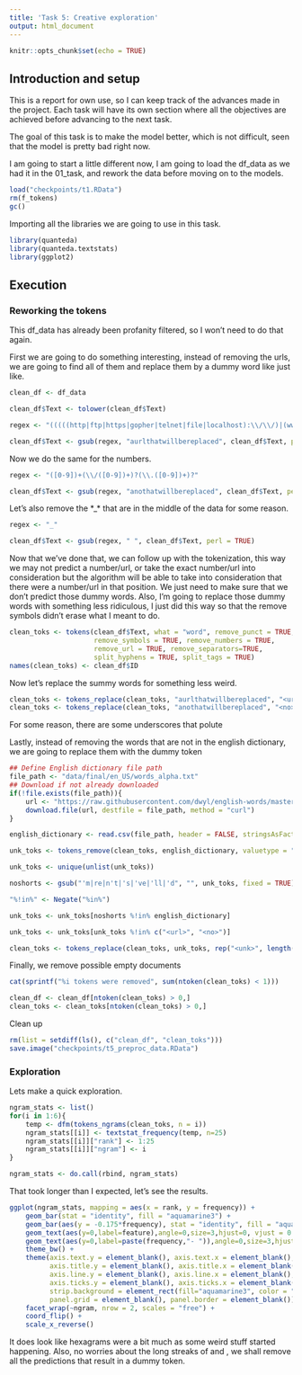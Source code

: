 ```yaml
---
title: 'Task 5: Creative exploration'
output: html_document
---
```


```r
knitr::opts_chunk$set(echo = TRUE)
```

## Introduction and setup

This is a report for own use, so I can keep track of the advances made in the project. Each task will have its own section where all the objectives are achieved before advancing to the next task.

The goal of this task is to make the model better, which is not difficult, seen that the model is pretty bad right now.

I am going to start a little different now, I am going to load the df_data as we had it in the 01_task, and rework the data before moving on to the models.

```r
load("checkpoints/t1.RData")
rm(f_tokens)
gc()
```

Importing all the libraries we are going to use in this task.

```r
library(quanteda)
library(quanteda.textstats)
library(ggplot2)
```

## Execution

### Reworking the tokens

This df_data has already been profanity filtered, so I won't need to do that again.

First we are going to do something interesting, instead of removing the urls, we are going to find all of them and replace them by a dummy word like <url> just like.

```r
clean_df <- df_data

clean_df$Text <- tolower(clean_df$Text)

regex <- "(((((http|ftp|https|gopher|telnet|file|localhost):\\/\\/)|(www\\.)|(xn--)){1}([\\w_-]+(?:(?:\\.[\\w_-]+)+))([\\w.,@?^=%&:\\/~+#-]*[\\w@?^=%&\\/~+#-])?)|(([\\w_-]{2,200}(?:(?:\\.[\\w_-]+)*))((\\.[\\w_-]+\\/([\\w.,@?^=%&:\\/~+#-]*[\\w@?^=%&\\/~+#-])?)|(\\.((org|com|net|edu|gov|mil|int|arpa|biz|info|unknown|one|ninja|network|host|coop|tech)|(jp|br|it|cn|mx|ar|nl|pl|ru|tr|tw|za|be|uk|eg|es|fi|pt|th|nz|cz|hu|gr|dk|il|sg|uy|lt|ua|ie|ir|ve|kz|ec|rs|sk|py|bg|hk|eu|ee|md|is|my|lv|gt|pk|ni|by|ae|kr|su|vn|cy|am|ke))))))(?!(((ttp|tp|ttps):\\/\\/)|(ww\\.)|(n--)))"

clean_df$Text <- gsub(regex, "aurlthatwillbereplaced", clean_df$Text, perl = TRUE)
```

Now we do the same for the numbers.

```r
regex <- "([0-9])+(\\/([0-9])+)?(\\.([0-9])+)?"

clean_df$Text <- gsub(regex, "anothatwillbereplaced", clean_df$Text, perl = TRUE)
```

Let's also remove the *_* that are in the middle of the data for some reason.

```r
regex <- "_"

clean_df$Text <- gsub(regex, " ", clean_df$Text, perl = TRUE)
```

Now that we've done that, we can follow up with the tokenization, this way we may not predict a number/url, or take the exact number/url into consideration but the algorithm will be able to take into consideration that there were a number/url in that position. We just need to make sure that we don't predict those dummy words. Also, I'm going to replace those dummy words with something less ridiculous, I just did this way so that the remove symbols didn't erase what I meant to do.

```r
clean_toks <- tokens(clean_df$Text, what = "word", remove_punct = TRUE,
                     remove_symbols = TRUE, remove_numbers = TRUE, 
                     remove_url = TRUE, remove_separators=TRUE,
                     split_hyphens = TRUE, split_tags = TRUE)
names(clean_toks) <- clean_df$ID
```

Now let's replace the summy words for something less weird.

```r
clean_toks <- tokens_replace(clean_toks, "aurlthatwillbereplaced", "<url>")
clean_toks <- tokens_replace(clean_toks, "anothatwillbereplaced", "<no>")
```

For some reason, there are some underscores that polute 

Lastly, instead of removing the words that are not in the english dictionary, we are going to replace them with the dummy token <unk>

```r
## Define English dictionary file path
file_path <- "data/final/en_US/words_alpha.txt"
## Download if not already downloaded
if(!file.exists(file_path)){
    url <- "https://raw.githubusercontent.com/dwyl/english-words/master/words_alpha.txt"
    download.file(url, destfile = file_path, method = "curl")
}

english_dictionary <- read.csv(file_path, header = FALSE, stringsAsFactors = FALSE)$V1

unk_toks <- tokens_remove(clean_toks, english_dictionary, valuetype = "fixed")

unk_toks <- unique(unlist(unk_toks))

noshorts <- gsub("'m|re|n't|'s|'ve|'ll|'d", "", unk_toks, fixed = TRUE)

"%!in%" <- Negate("%in%")

unk_toks <- unk_toks[noshorts %!in% english_dictionary]

unk_toks <- unk_toks[unk_toks %!in% c("<url>", "<no>")]

clean_toks <- tokens_replace(clean_toks, unk_toks, rep("<unk>", length(unk_toks)))
```

Finally, we remove possible empty documents

```r
cat(sprintf("%i tokens were removed", sum(ntoken(clean_toks) < 1)))

clean_df <- clean_df[ntoken(clean_toks) > 0,]
clean_toks <- clean_toks[ntoken(clean_toks) > 0,]
```

Clean up

```r
rm(list = setdiff(ls(), c("clean_df", "clean_toks")))
save.image("checkpoints/t5_preproc_data.RData")
```

### Exploration

Lets make a quick exploration.

```r
ngram_stats <- list()
for(i in 1:6){
    temp <- dfm(tokens_ngrams(clean_toks, n = i))
    ngram_stats[[i]] <- textstat_frequency(temp, n=25)
    ngram_stats[[i]]["rank"] <- 1:25
    ngram_stats[[i]]["ngram"] <- i
}

ngram_stats <- do.call(rbind, ngram_stats)
```

That took longer than I expected, let's see the results.

```r
ggplot(ngram_stats, mapping = aes(x = rank, y = frequency)) + 
    geom_bar(stat = "identity", fill = "aquamarine3") +
    geom_bar(aes(y = -0.175*frequency), stat = "identity", fill = "aquamarine3") +
    geom_text(aes(y=0,label=feature),angle=0,size=3,hjust=0, vjust = 0.25, colour = "black") +
    geom_text(aes(y=0,label=paste(frequency,"- ")),angle=0,size=3,hjust=1, vjust = 0.25, colour = "black") +
    theme_bw() +
    theme(axis.text.y = element_blank(), axis.text.x = element_blank(),
          axis.title.y = element_blank(), axis.title.x = element_blank(),
          axis.line.y = element_blank(), axis.line.x = element_blank(),
          axis.ticks.y = element_blank(), axis.ticks.x = element_blank(),
          strip.background = element_rect(fill="aquamarine3", color = "white"),
          panel.grid = element_blank(), panel.border = element_blank()) +
    facet_wrap(~ngram, nrow = 2, scales = "free") +
    coord_flip() +
    scale_x_reverse()
```

It does look like hexagrams were a bit much as some weird stuff started happening. Also, no worries about the long streaks of <unk> and <no>, we shall remove all the predictions that result in a dummy token.

